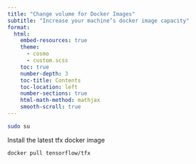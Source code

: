 ```yaml
---
title: "Change volume for Docker Images"
subtitle: "Increase your machine’s docker image capacity" 
format: 
  html: 
    embed-resources: true
    theme: 
      - cosmo 
      - custom.scss 
    toc: true 
    number-depth: 3  
    toc-title: Contents 
    toc-location: left 
    number-sections: true 
    html-math-method: mathjax 
    smooth-scroll: true 
---
```

 

```bash
sudo su
```

Install the latest tfx docker image 

```bash
docker pull tensorflow/tfx
```
